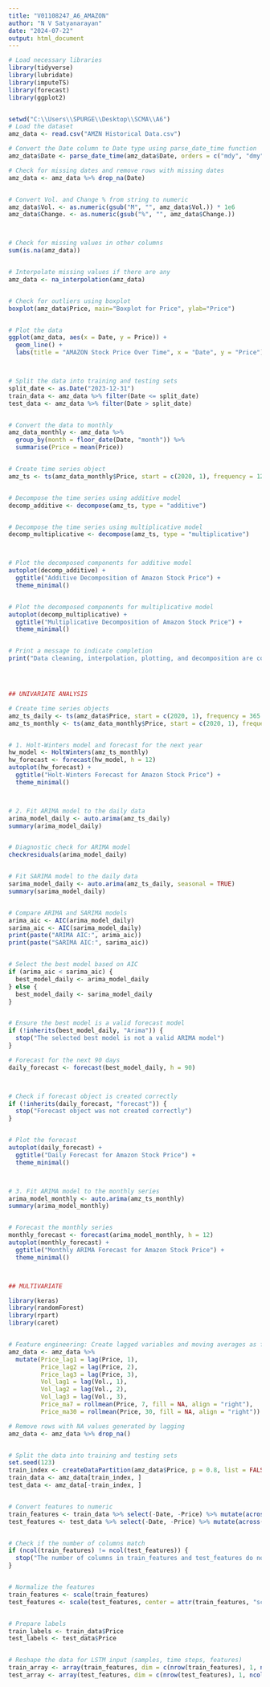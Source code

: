 ---
title: "V01108247_A6_AMAZON"
author: "N V Satyanarayan"
date: "2024-07-22"
output: html_document
---

```{r}
# Load necessary libraries
library(tidyverse)
library(lubridate)
library(imputeTS)
library(forecast)
library(ggplot2)


setwd("C:\\Users\\SPURGE\\Desktop\\SCMA\\A6")
# Load the dataset
amz_data <- read.csv("AMZN Historical Data.csv")

# Convert the Date column to Date type using parse_date_time function
amz_data$Date <- parse_date_time(amz_data$Date, orders = c("mdy", "dmy", "ymd"))

# Check for missing dates and remove rows with missing dates
amz_data <- amz_data %>% drop_na(Date)


# Convert Vol. and Change % from string to numeric
amz_data$Vol. <- as.numeric(gsub("M", "", amz_data$Vol.)) * 1e6
amz_data$Change. <- as.numeric(gsub("%", "", amz_data$Change.))



# Check for missing values in other columns
sum(is.na(amz_data))


# Interpolate missing values if there are any
amz_data <- na_interpolation(amz_data)


# Check for outliers using boxplot
boxplot(amz_data$Price, main="Boxplot for Price", ylab="Price")


# Plot the data
ggplot(amz_data, aes(x = Date, y = Price)) +
  geom_line() +
  labs(title = "AMAZON Stock Price Over Time", x = "Date", y = "Price")



# Split the data into training and testing sets
split_date <- as.Date("2023-12-31")
train_data <- amz_data %>% filter(Date <= split_date)
test_data <- amz_data %>% filter(Date > split_date)


# Convert the data to monthly
amz_data_monthly <- amz_data %>%
  group_by(month = floor_date(Date, "month")) %>%
  summarise(Price = mean(Price))


# Create time series object
amz_ts <- ts(amz_data_monthly$Price, start = c(2020, 1), frequency = 12)


# Decompose the time series using additive model
decomp_additive <- decompose(amz_ts, type = "additive")


# Decompose the time series using multiplicative model
decomp_multiplicative <- decompose(amz_ts, type = "multiplicative")



# Plot the decomposed components for additive model
autoplot(decomp_additive) +
  ggtitle("Additive Decomposition of Amazon Stock Price") +
  theme_minimal()


# Plot the decomposed components for multiplicative model
autoplot(decomp_multiplicative) +
  ggtitle("Multiplicative Decomposition of Amazon Stock Price") +
  theme_minimal()


# Print a message to indicate completion
print("Data cleaning, interpolation, plotting, and decomposition are complete.")




## UNIVARIATE ANALYSIS

# Create time series objects
amz_ts_daily <- ts(amz_data$Price, start = c(2020, 1), frequency = 365.25)
amz_ts_monthly <- ts(amz_data_monthly$Price, start = c(2020, 1), frequency = 12)


# 1. Holt-Winters model and forecast for the next year
hw_model <- HoltWinters(amz_ts_monthly)
hw_forecast <- forecast(hw_model, h = 12)
autoplot(hw_forecast) +
  ggtitle("Holt-Winters Forecast for Amazon Stock Price") +
  theme_minimal()



# 2. Fit ARIMA model to the daily data
arima_model_daily <- auto.arima(amz_ts_daily)
summary(arima_model_daily)


# Diagnostic check for ARIMA model
checkresiduals(arima_model_daily)


# Fit SARIMA model to the daily data
sarima_model_daily <- auto.arima(amz_ts_daily, seasonal = TRUE)
summary(sarima_model_daily)


# Compare ARIMA and SARIMA models
arima_aic <- AIC(arima_model_daily)
sarima_aic <- AIC(sarima_model_daily)
print(paste("ARIMA AIC:", arima_aic))
print(paste("SARIMA AIC:", sarima_aic))


# Select the best model based on AIC
if (arima_aic < sarima_aic) {
  best_model_daily <- arima_model_daily
} else {
  best_model_daily <- sarima_model_daily
}


# Ensure the best model is a valid forecast model
if (!inherits(best_model_daily, "Arima")) {
  stop("The selected best model is not a valid ARIMA model")
}

# Forecast for the next 90 days
daily_forecast <- forecast(best_model_daily, h = 90)



# Check if forecast object is created correctly
if (!inherits(daily_forecast, "forecast")) {
  stop("Forecast object was not created correctly")
}


# Plot the forecast
autoplot(daily_forecast) +
  ggtitle("Daily Forecast for Amazon Stock Price") +
  theme_minimal()



# 3. Fit ARIMA model to the monthly series
arima_model_monthly <- auto.arima(amz_ts_monthly)
summary(arima_model_monthly)


# Forecast the monthly series
monthly_forecast <- forecast(arima_model_monthly, h = 12)
autoplot(monthly_forecast) +
  ggtitle("Monthly ARIMA Forecast for Amazon Stock Price") +
  theme_minimal()



## MULTIVARIATE

library(keras)
library(randomForest)
library(rpart)
library(caret)


# Feature engineering: Create lagged variables and moving averages as features
amz_data <- amz_data %>%
  mutate(Price_lag1 = lag(Price, 1),
         Price_lag2 = lag(Price, 2),
         Price_lag3 = lag(Price, 3),
         Vol_lag1 = lag(Vol., 1),
         Vol_lag2 = lag(Vol., 2),
         Vol_lag3 = lag(Vol., 3),
         Price_ma7 = rollmean(Price, 7, fill = NA, align = "right"),
         Price_ma30 = rollmean(Price, 30, fill = NA, align = "right"))

# Remove rows with NA values generated by lagging
amz_data <- amz_data %>% drop_na()


# Split the data into training and testing sets
set.seed(123)
train_index <- createDataPartition(amz_data$Price, p = 0.8, list = FALSE)
train_data <- amz_data[train_index, ]
test_data <- amz_data[-train_index, ]


# Convert features to numeric
train_features <- train_data %>% select(-Date, -Price) %>% mutate(across(everything(), as.numeric))
test_features <- test_data %>% select(-Date, -Price) %>% mutate(across(everything(), as.numeric))


# Check if the number of columns match
if (ncol(train_features) != ncol(test_features)) {
  stop("The number of columns in train_features and test_features do not match.")
}


# Normalize the features
train_features <- scale(train_features)
test_features <- scale(test_features, center = attr(train_features, "scaled:center"), scale = attr(train_features, "scaled:scale"))


# Prepare labels
train_labels <- train_data$Price
test_labels <- test_data$Price


# Reshape the data for LSTM input (samples, time steps, features)
train_array <- array(train_features, dim = c(nrow(train_features), 1, ncol(train_features)))
test_array <- array(test_features, dim = c(nrow(test_features), 1, ncol(test_features)))

```

